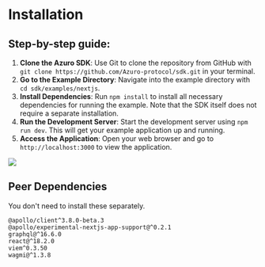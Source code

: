 
# Installation

## Step-by-step guide:

1. **Clone the Azuro SDK**: Use Git to clone the repository from GitHub with `git clone https://github.com/Azuro-protocol/sdk.git` in your terminal.
2. **Go to the Example Directory**: Navigate into the example directory with `cd sdk/examples/nextjs`.
3. **Install Dependencies**: Run `npm install` to install all necessary dependencies for running the example. Note that the SDK itself does not require a separate installation.
4. **Run the Development Server**: Start the development server using `npm run dev`. This will get your example application up and running.
5. **Access the Application**: Open your web browser and go to `http://localhost:3000` to view the application.

<Image
  src="/images/sdk/SDKsetup.gif"
  width={2010}
  height={1500}
/>


## Peer Dependencies

You don't need to install these separately.

```
@apollo/client^3.8.0-beta.3 
@apollo/experimental-nextjs-app-support@^0.2.1
graphql@^16.6.0
react@^18.2.0
viem^0.3.50
wagmi@^1.3.8
```
